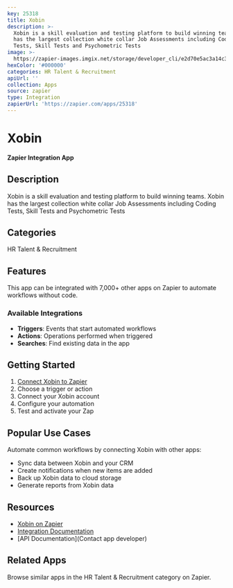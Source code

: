 ```yaml
---
key: 25318
title: Xobin
description: >-
  Xobin is a skill evaluation and testing platform to build winning teams. Xobin
  has the largest collection white collar Job Assessments including Coding
  Tests, Skill Tests and Psychometric Tests
image: >-
  https://zapier-images.imgix.net/storage/developer_cli/e2d70e5ac3a14c32fdb8406306a5fd48.png?auto=format%2Ccompress&ixlib=python-3.0.0&q=50
hexColor: '#000000'
categories: HR Talent & Recruitment
apiUrl: ''
collection: Apps
source: zapier
type: Integration
zapierUrl: 'https://zapier.com/apps/25318'
---
```

# Xobin

**Zapier Integration App**

## Description

Xobin is a skill evaluation and testing platform to build winning teams. Xobin has the largest collection white collar Job Assessments including Coding Tests, Skill Tests and Psychometric Tests

## Categories

HR Talent & Recruitment

## Features

This app can be integrated with 7,000+ other apps on Zapier to automate workflows without code.

### Available Integrations

- **Triggers**: Events that start automated workflows
- **Actions**: Operations performed when triggered
- **Searches**: Find existing data in the app

## Getting Started

1. [Connect Xobin to Zapier](https://zapier.com/apps/25318)
2. Choose a trigger or action
3. Connect your Xobin account
4. Configure your automation
5. Test and activate your Zap

## Popular Use Cases

Automate common workflows by connecting Xobin with other apps:

- Sync data between Xobin and your CRM
- Create notifications when new items are added
- Back up Xobin data to cloud storage
- Generate reports from Xobin data

## Resources

- [Xobin on Zapier](https://zapier.com/apps/25318)
- [Integration Documentation](https://zapier.com/apps/25318/integrations)
- [API Documentation](Contact app developer)

## Related Apps

Browse similar apps in the HR Talent & Recruitment category on Zapier.
